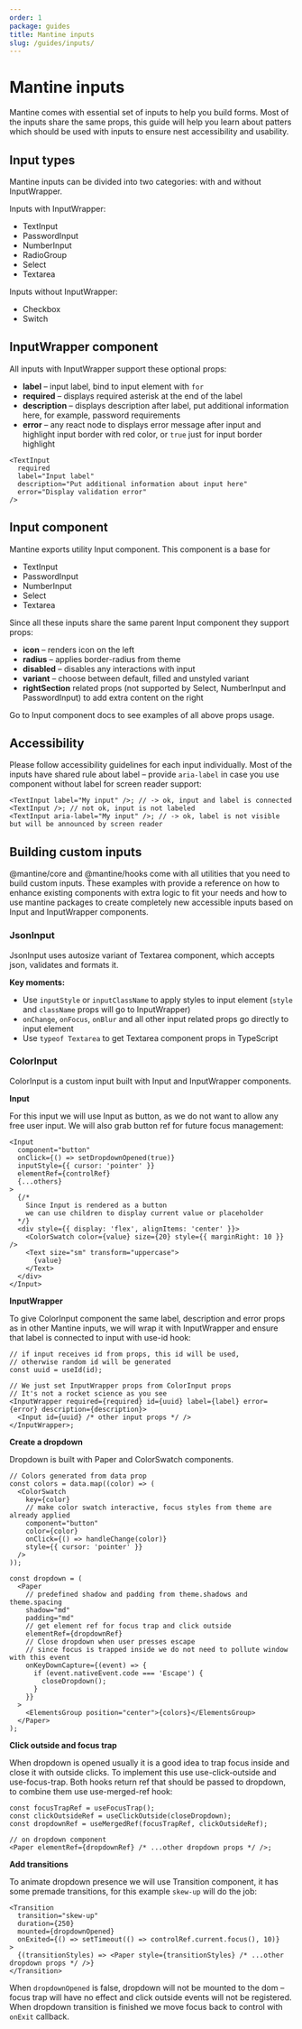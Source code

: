 ```yaml
---
order: 1
package: guides
title: Mantine inputs
slug: /guides/inputs/
---
```



# Mantine inputs

Mantine comes with essential set of inputs to help you build forms.
Most of the inputs share the same props, this guide will help you
learn about patters which should be used with inputs to ensure
nest accessibility and usability.

## Input types

Mantine inputs can be divided into two categories: with and without <GatsbyLink to="/core/input-wrapper/">InputWrapper</GatsbyLink>.

Inputs with <GatsbyLink to="/core/input-wrapper/">InputWrapper</GatsbyLink>:

- <GatsbyLink to="/core/text-input/">TextInput</GatsbyLink>
- <GatsbyLink to="/core/password-input/">PasswordInput</GatsbyLink>
- <GatsbyLink to="/core/number-input/">NumberInput</GatsbyLink>
- <GatsbyLink to="/core/radio-group/">RadioGroup</GatsbyLink>
- <GatsbyLink to="/core/select/">Select</GatsbyLink>
- <GatsbyLink to="/core/textarea/">Textarea</GatsbyLink>

<WrappedInputsDemo />

Inputs without <GatsbyLink to="/core/input-wrapper/">InputWrapper</GatsbyLink>:

- <GatsbyLink to="/core/checkbox/">Checkbox</GatsbyLink>
- <GatsbyLink to="/core/switch/">Switch</GatsbyLink>

<RegularInputsDemo />

## InputWrapper component

All inputs with <GatsbyLink to="/core/input-wrapper/">InputWrapper</GatsbyLink>
support these optional props:

- **label** – input label, bind to input element with `for`
- **required** – displays required asterisk at the end of the label
- **description** – displays description after label, put additional information here, for example, password requirements
- **error** – any react node to displays error message after input and highlight input border with red color, or `true` just for input border highlight

```tsx
<TextInput
  required
  label="Input label"
  description="Put additional information about input here"
  error="Display validation error"
/>
```

<InputWrapperConfigurator includeCode={false} />

## Input component

Mantine exports utility <GatsbyLink to="/core/input/">Input</GatsbyLink> component.
This component is a base for

- <GatsbyLink to="/core/text-input/">TextInput</GatsbyLink>
- <GatsbyLink to="/core/password-input/">PasswordInput</GatsbyLink>
- <GatsbyLink to="/core/number-input/">NumberInput</GatsbyLink>
- <GatsbyLink to="/core/select/">Select</GatsbyLink>
- <GatsbyLink to="/core/textarea/">Textarea</GatsbyLink>

Since all these inputs share the same parent <GatsbyLink to="/core/input/">Input</GatsbyLink> component
they support props:

- **icon** – renders icon on the left
- **radius** – applies border-radius from theme
- **disabled** – disables any interactions with input
- **variant** – choose between default, filled and unstyled variant
- **rightSection** related props (not supported by Select, NumberInput and PasswordInput) to add extra content on the right

Go to <GatsbyLink to="/core/input/">Input component docs</GatsbyLink> to see examples of all above props usage.

## Accessibility

Please follow accessibility guidelines for each input individually.
Most of the inputs have shared rule about label –
provide `aria-label` in case you use component without label for screen reader support:

```tsx
<TextInput label="My input" />; // -> ok, input and label is connected
<TextInput />; // not ok, input is not labeled
<TextInput aria-label="My input" />; // -> ok, label is not visible but will be announced by screen reader
```

## Building custom inputs

@mantine/core and @mantine/hooks come with all utilities that you need to build custom inputs.
These examples with provide a reference on how to enhance existing components with extra logic to fit your needs
and how to use mantine packages to create completely new accessible inputs based on <GatsbyLink to="/core/input/">Input</GatsbyLink>
and <GatsbyLink to="/core/input-wrapper/">InputWrapper</GatsbyLink> components.

### JsonInput

JsonInput uses autosize variant of <GatsbyLink to="/core/textarea/">Textarea</GatsbyLink>
component, which accepts json, validates and formats it.

<JsonInputDemo />

**Key moments:**

- Use `inputStyle` or `inputClassName` to apply styles to input element (`style` and `className` props will go to InputWrapper)
- `onChange`, `onFocus`, `onBlur` and all other input related props go directly to input element
- Use `typeof Textarea` to get Textarea component props in TypeScript

### ColorInput

ColorInput is a custom input built with <GatsbyLink to="/core/input/">Input</GatsbyLink>
and <GatsbyLink to="/core/input-wrapper/">InputWrapper</GatsbyLink> components.

<ColorInputDemo />

**Input**

For this input we will use <GatsbyLink to="/core/input/">Input</GatsbyLink> as button,
as we do not want to allow any free user input. We will also grab button ref for future focus management:

```tsx
<Input
  component="button"
  onClick={() => setDropdownOpened(true)}
  inputStyle={{ cursor: 'pointer' }}
  elementRef={controlRef}
  {...others}
>
  {/* 
    Since Input is rendered as a button
    we can use children to display current value or placeholder
  */}
  <div style={{ display: 'flex', alignItems: 'center' }}>
    <ColorSwatch color={value} size={20} style={{ marginRight: 10 }} />
    <Text size="sm" transform="uppercase">
      {value}
    </Text>
  </div>
</Input>
```

**InputWrapper**

To give ColorInput component the same label, description and error props as in other Mantine inputs,
we will wrap it with <GatsbyLink to="/core/input-wrapper/">InputWrapper</GatsbyLink>
and ensure that label is connected to input with <GatsbyLink to="/hooks/use-id/">use-id</GatsbyLink> hook:

```tsx
// if input receives id from props, this id will be used,
// otherwise random id will be generated
const uuid = useId(id);

// We just set InputWrapper props from ColorInput props
// It's not a rocket science as you see
<InputWrapper required={required} id={uuid} label={label} error={error} description={description}>
  <Input id={uuid} /* other input props */ />
</InputWrapper>;
```

**Create a dropdown**

Dropdown is built with <GatsbyLink to="/core/paper/">Paper</GatsbyLink>
and <GatsbyLink to="/core/color-swatch/">ColorSwatch</GatsbyLink> components.

```tsx
// Colors generated from data prop
const colors = data.map((color) => (
  <ColorSwatch
    key={color}
    // make color swatch interactive, focus styles from theme are already applied
    component="button"
    color={color}
    onClick={() => handleChange(color)}
    style={{ cursor: 'pointer' }}
  />
));

const dropdown = (
  <Paper
    // predefined shadow and padding from theme.shadows and theme.spacing
    shadow="md"
    padding="md"
    // get element ref for focus trap and click outside
    elementRef={dropdownRef}
    // Close dropdown when user presses escape
    // since focus is trapped inside we do not need to pollute window with this event
    onKeyDownCapture={(event) => {
      if (event.nativeEvent.code === 'Escape') {
        closeDropdown();
      }
    }}
  >
    <ElementsGroup position="center">{colors}</ElementsGroup>
  </Paper>
);
```

**Click outside and focus trap**

When dropdown is opened usually it is a good idea to trap focus inside
and close it with outside clicks. To implement this use <GatsbyLink to="/hooks/use-click-outside/">use-click-outside</GatsbyLink>
and <GatsbyLink to="/hooks/use-focus-trap/">use-focus-trap</GatsbyLink>.
Both hooks return ref that should be passed to dropdown, to combine them use <GatsbyLink to="/hooks/use-merged-ref/">use-merged-ref</GatsbyLink>
hook:

```tsx
const focusTrapRef = useFocusTrap();
const clickOutsideRef = useClickOutside(closeDropdown);
const dropdownRef = useMergedRef(focusTrapRef, clickOutsideRef);

// on dropdown component
<Paper elementRef={dropdownRef} /* ...other dropdown props */ />;
```

**Add transitions**

To animate dropdown presence we will use <GatsbyLink to="/core/transition/">Transition</GatsbyLink>
component, it has some premade transitions, for this example `skew-up` will do the job:

```tsx
<Transition
  transition="skew-up"
  duration={250}
  mounted={dropdownOpened}
  onExited={() => setTimeout(() => controlRef.current.focus(), 10)}
>
  {(transitionStyles) => <Paper style={transitionStyles} /* ...other dropdown props */ />}
</Transition>
```

When `dropdownOpened` is false, dropdown will not be mounted to the dom
– focus trap will have no effect and click outside events will not be registered.
When dropdown transition is finished we move focus back to control with `onExit` callback.
